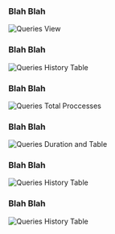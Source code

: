 ### Blah Blah


<img
  className="block dark:block"
  src="/images/queries/full-page.jpg"
  alt="Queries View"
/>


### Blah Blah

<img
  className="block dark:block"
  src="/images/queries/history.jpg"
  alt="Queries History Table"
/>

### Blah Blah

<img
  className="block dark:block"
  src="/images/queries/total-processes.jpg"
  alt="Queries Total Proccesses"
/>

### Blah Blah

<img
  className="block dark:block"
  src="/images/queries/query-and-duration.jpg"
  alt="Queries Duration and Table"
/>  

### Blah Blah

<img
  className="block dark:block"
  src="/images/queries/locks-and-waits.jpg"
  alt="Queries History Table"
/>  

### Blah Blah

<img
  className="block dark:block"
  src="/images/queries/locks-and-waits.jpg"
  alt="Queries History Table"
/>  